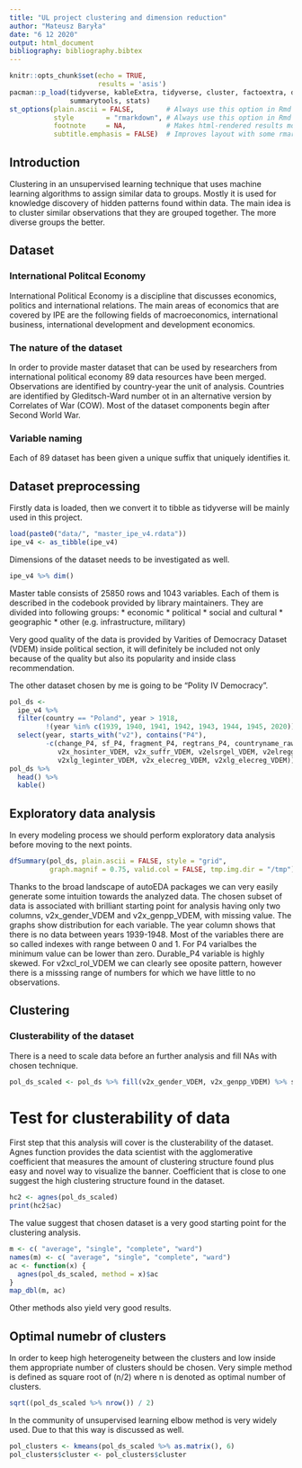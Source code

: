 ```yaml
---
title: "UL project clustering and dimension reduction"
author: "Mateusz Baryła"
date: "6 12 2020"
output: html_document
bibliography: bibliography.bibtex
---
```


```r
knitr::opts_chunk$set(echo = TRUE,
                      results = 'asis')
pacman::p_load(tidyverse, kableExtra, tidyverse, cluster, factoextra, dendextend,
               summarytools, stats)
st_options(plain.ascii = FALSE,        # Always use this option in Rmd documents
           style        = "rmarkdown", # Always use this option in Rmd documents
           footnote     = NA,          # Makes html-rendered results more concise
           subtitle.emphasis = FALSE)  # Improves layout with some rmardown themes
```

## Introduction

Clustering in an unsupervised learning technique that uses machine learning 
algorithms to assign similar data to groups. Mostly it is used for knowledge 
discovery of hidden patterns found within data. The main idea is to cluster 
similar observations that they are grouped together. The more diverse groups
the better.

## Dataset

### International Politcal Economy

International Political Economy is a discipline that discusses economics, politics
and international relations. The main areas of economics that are covered by IPE 
are the following fields of macroeconomics, international business, international 
development and development economics. 

### The nature of the dataset

In order to provide master dataset that can be used by researchers from
international political economy 89 data resources have been merged. Observations
are identified by country-year the unit of analysis. Countries are identified by 
Gleditsch-Ward number ot in an alternative version by Correlates of War (COW).
Most of the dataset components begin after Second World War. 

### Variable naming

Each of 89 dataset has been given a unique suffix that uniquely identifies it.

## Dataset preprocessing

Firstly data is loaded, then we convert it to tibble as tidyverse will be 
mainly used in this project.

```r
load(paste0("data/", "master_ipe_v4.rdata"))
ipe_v4 <- as_tibble(ipe_v4)
```

Dimensions of the dataset needs to be investigated as well.

```r
ipe_v4 %>% dim()
```


Master table consists of 25850 rows and 1043 variables. Each of them is described 
in the codebook provided by library maintainers. They are divided into following 
groups:
* economic
* political
* social and cultural
* geographic 
* other (e.g. infrastructure, military)

Very good quality of the data is provided by Varities of Democracy Dataset (VDEM)
inside political section, it will definitely be included not only because of 
the quality but also its popularity and inside class recommendation. 

The other  dataset chosen by me is going to be "Polity IV Democracy".

```r
pol_ds <- 
  ipe_v4 %>% 
  filter(country == "Poland", year > 1918, 
         !(year %in% c(1939, 1940, 1941, 1942, 1943, 1944, 1945, 2020))) %>% 
  select(year, starts_with("v2"), contains("P4"), 
         -c(change_P4, sf_P4, fragment_P4, regtrans_P4, countryname_raw_P4, 
            v2x_hosinter_VDEM, v2x_suffr_VDEM, v2elsrgel_VDEM, v2elreggov_VDEM,
            v2xlg_leginter_VDEM, v2x_elecreg_VDEM, v2xlg_elecreg_VDEM)) 
pol_ds %>%
  head() %>% 
  kable()
```

## Exploratory data analysis

In every modeling process we should perform exploratory data analysis before moving to 
the next points. 

```r
dfSummary(pol_ds, plain.ascii = FALSE, style = "grid", 
          graph.magnif = 0.75, valid.col = FALSE, tmp.img.dir = "/tmp")
```

Thanks to the broad landscape of autoEDA packages we can very easily generate 
some intuition towards the analyzed data. The chosen subset of data is associated 
with brilliant starting point for analysis having only two columns,
v2x_gender_VDEM and v2x_genpp_VDEM, with missing value. The graphs show distribution
for each variable. The year column shows that there is no data between years 1939-1948.
Most of the variables there are so called indexes with range between 0 and 1.
For P4 varialbes the minimum value can be lower than zero. Durable_P4 variable is 
highly skewed. For v2xcl_rol_VDEM we can clearly see oposite pattern, however  
there is a misssing range of numbers for which we have little to no observations. 

## Clustering

### Clusterability of the dataset

There is a need to scale data before an further analysis and fill NAs with chosen 
technique. 

```r
pol_ds_scaled <- pol_ds %>% fill(v2x_gender_VDEM, v2x_genpp_VDEM) %>% scale %>% as_tibble()
```

# Test for clusterability of data

First step that this analysis will cover is the clusterability of the dataset.
Agnes function provides the data scientist with the agglomerative coefficient 
that measures the amount of clustering structure found plus easy and novel way 
to visualize the banner. Coefficient that is close to one suggest the high 
clustering structure found in the dataset.

```r
hc2 <- agnes(pol_ds_scaled)
print(hc2$ac)
```

The value suggest that chosen dataset is a very good starting point for the 
clustering analysis.

```r
m <- c( "average", "single", "complete", "ward")
names(m) <- c( "average", "single", "complete", "ward")
ac <- function(x) {
  agnes(pol_ds_scaled, method = x)$ac
}
map_dbl(m, ac)
```

Other methods also yield very good results. 

## Optimal numebr of clusters
In order to keep high heterogeneity between the clusters and low inside them 
appropriate number of clusters should be chosen. Very simple method is defined 
as square root of (n/2) where n is denoted as optimal number of clusters.

```r
sqrt((pol_ds_scaled %>% nrow()) / 2)
```

In the community of unsupervised learning elbow method is very widely used. 
Due to that this way is discussed as well.

```r
pol_clusters <- kmeans(pol_ds_scaled %>% as.matrix(), 6)
pol_clusters$cluster <- pol_clusters$cluster
```

